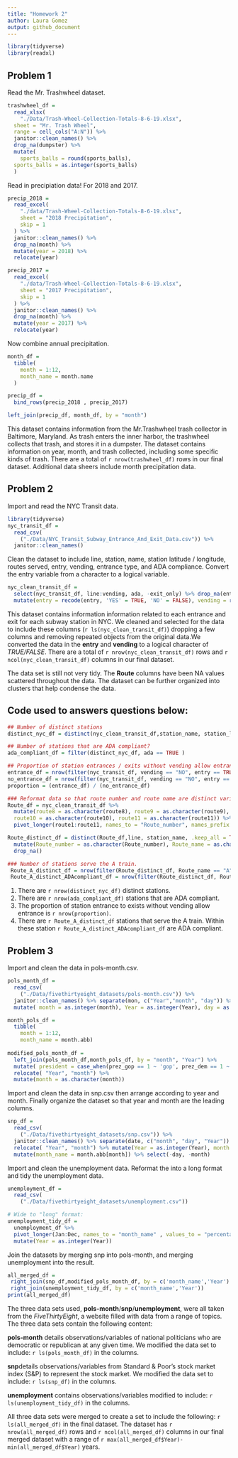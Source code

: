 ```yaml
---
title: "Homework 2"
author: Laura Gomez
output: github_document
---
```


```r
library(tidyverse)
library(readxl)
```

## Problem 1

Read the Mr. Trashwheel dataset.

```r
trashwheel_df =
  read_xlsx(
    "./Data/Trash-Wheel-Collection-Totals-8-6-19.xlsx",
  sheet = "Mr. Trash Wheel",
  range = cell_cols("A:N")) %>%
  janitor::clean_names() %>%
  drop_na(dumpster) %>%
  mutate(
    sports_balls = round(sports_balls), 
  sports_balls = as.integer(sports_balls)
  )
```

Read in precipiation data! For 2018 and 2017.

```r
precip_2018 =
  read_excel(
    "./data/Trash-Wheel-Collection-Totals-8-6-19.xlsx", 
    sheet = "2018 Precipitation",
    skip = 1
  ) %>%
  janitor::clean_names() %>%
  drop_na(month) %>%
  mutate(year = 2018) %>%
  relocate(year)

precip_2017 =
  read_excel(
    "./data/Trash-Wheel-Collection-Totals-8-6-19.xlsx", 
    sheet = "2017 Precipitation",
    skip = 1
  ) %>%
  janitor::clean_names() %>%
  drop_na(month) %>%
  mutate(year = 2017) %>%
  relocate(year)
```

Now combine annual precipitation. 

```r
month_df =
  tibble(
    month = 1:12,
    month_name = month.name
  )

precip_df =
  bind_rows(precip_2018 , precip_2017)

left_join(precip_df, month_df, by = "month")
```

This dataset contains information from the Mr.Trashwheel trash collector in Baltimore, Maryland. As trash enters the inner harbor, the trashwheel collects that trash, and stores it in a dumpster. The dataset contains information on year, month, and trash collected, including some specific kinds of trash. There are a total of `r nrow(trashwheel_df)` rows in our final dataset. Additional data sheers include month precipitation data. 

## Problem 2

Import and read the NYC Transit data. 

```r
library(tidyverse)
nyc_transit_df = 
  read_csv(
    ("./Data/NYC_Transit_Subway_Entrance_And_Exit_Data.csv")) %>%
  janitor::clean_names() 
```
Clean the dataset to include line, station, name, station latitude / longitude, routes served, entry, vending, entrance type, and ADA compliance. Convert the entry variable from a character to a logical variable. 

```r
nyc_clean_transit_df = 
  select(nyc_transit_df, line:vending, ada, -exit_only) %>% drop_na(entry) %>% drop_na(vending) %>%
  mutate(entry = recode(entry, 'YES' = TRUE, 'NO' = FALSE), vending = recode(vending, 'YES' = TRUE, 'NO' =   FALSE))
```

This dataset contains information information related to each entrance and exit for each subway station in NYC. We cleaned and selected for the data to include these columns (`r ls(nyc_clean_transit_df)`) dropping a few columns and removing repeated objects from the original data.We converted the data in the **entry** and **vending** to a logical character of *TRUE/FALSE*. There are a total of `r nrow(nyc_clean_transit_df)` rows and `r ncol(nyc_clean_transit_df)` columns in our final dataset. 

The data set is still not very tidy. The **Route** columns have been NA values scattered throughout the data. The dataset can be further organized into clusters that help condense the data. 

## Code used to answers questions below:
```r
## Number of distinct stations
distinct_nyc_df = distinct(nyc_clean_transit_df,station_name, station_latitude, .keep_all = TRUE)

## Number of stations that are ADA compliant?
ada_compliant_df = filter(distinct_nyc_df, ada == TRUE )

## Proportion of station entrances / exits without vending allow entrance?
entrance_df = nrow(filter(nyc_transit_df, vending == "NO", entry == TRUE))
no_entrance_df = nrow(filter(nyc_transit_df, vending == "NO", entry == FALSE))
proportion = (entrance_df) / (no_entrance_df)

### Reformat data so that route number and route name are distinct variables
Route_df = nyc_clean_transit_df %>% 
  mutate(route8 = as.character(route8), route9 = as.character(route9),
  route10 = as.character(route10), route11 = as.character(route11)) %>% 
  pivot_longer(route1:route11, names_to = "Route_number", names_prefix = 'route', values_to = "Route_name")

Route_distinct_df = distinct(Route_df,line, station_name, .keep_all = TRUE ) %>%
  mutate(Route_number = as.character(Route_number), Route_name = as.character(Route_name))  %>%
  drop_na()

### Number of stations serve the A train.
 Route_A_distinct_df = nrow(filter(Route_distinct_df, Route_name == "A"))
 Route_A_distinct_ADAcompliant_df = nrow(filter(Route_distinct_df, Route_name == "A", ada == TRUE))
```
1. There are `r nrow(distinct_nyc_df)` distinct stations. 
2. There are `r nrow(ada_compliant_df)` stations that are ADA compliant.
3. The proportion of station entrance to exists without vending allow entrance is `r nrow(proportion)`. 
4. There are `r Route_A_distinct_df` stations that serve the A train. Within these station `r Route_A_distinct_ADAcompliant_df` are ADA compliant. 

## Problem 3

Import and clean the data in pols-month.csv.

```r
pols_month_df = 
  read_csv(
    ("./Data/fivethirtyeight_datasets/pols-month.csv")) %>%
  janitor::clean_names() %>% separate(mon, c("Year","month", "day")) %>%
  mutate( month = as.integer(month), Year = as.integer(Year), day = as.integer(day) )

month_pols_df =
  tibble(
    month = 1:12,
    month_name = month.abb)
  
modified_pols_month_df =
  left_join(pols_month_df,month_pols_df, by = "month", "Year") %>%
  mutate( president = case_when(prez_gop == 1 ~ 'gop', prez_dem == 1 ~ 'dem')) %>% select(-prez_dem,-prez_gop, -day) %>% 
  relocate( "Year", "month") %>% 
  mutate(month = as.character(month))
```

Import and clean the data in snp.csv then arrange according to year and month. Finally organize the dataset so that year and month are the leading columns.
```r
snp_df = 
  read_csv(
    ("./Data/fivethirtyeight_datasets/snp.csv")) %>%
  janitor::clean_names() %>% separate(date, c("month", "day", "Year")) %>% 
  relocate( "Year", "month") %>% mutate(Year = as.integer(Year), month = as.integer(month)) %>% 
  mutate(month_name = month.abb[month]) %>% select(-day, -month)
```
Import and clean the unemployment data. Reformat the into a long format and tidy the unemployment data. 
```r
unemployment_df = 
  read_csv(
    ("./Data/fivethirtyeight_datasets/unemployment.csv"))

# Wide to "long" format:
unemployment_tidy_df =
  unemployment_df %>%
  pivot_longer(Jan:Dec, names_to = "month_name" , values_to = "percentage of unemployment") %>%
  mutate(Year = as.integer(Year))
```
Join the datasets by merging snp into pols-month, and merging unemployment into the result.

```r
all_merged_df = 
 right_join(snp_df,modified_pols_month_df, by = c('month_name','Year') ) %>%
 right_join(unemployment_tidy_df, by = c('month_name','Year'))
print(all_merged_df)
```

The three data sets used, **pols-month**/**snp**/**unemployment**, were all taken from the *FiveThirtyEight*, a website filled with data from a range of topics. The three data sets contain the following content:

**pols-month** details observations/variables of national politicians who are democratic or republican at any given time. We modified the data set to include: `r ls(pols_month_df)` in the columns. 

**snp**details observations/variables from Standard & Poor’s stock market index (S&P) to represent the stock market. We modified the data set to include: `r ls(snp_df)` in the columns. 

**unemployment** contains observations/variables modified to include: `r ls(unemployment_tidy_df)` in the columns.

All three data sets were merged to create a set to include the following: `r ls(all_merged_df)` in the final dataset. The dataset has `r nrow(all_merged_df)` rows and `r ncol(all_merged_df)` columns in our final merged dataset with a range of `r max(all_merged_df$Year)-min(all_merged_df$Year)` years. 




